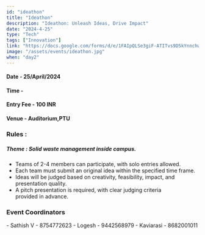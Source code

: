 ```yaml
---
id: "ideathon"
title: "Ideathon"
description: "Ideathon: Unleash Ideas, Drive Impact"
date: "2024-4-25"
type: "Tech" 
tags: ["Innovation"]
link: "https://docs.google.com/forms/d/e/1FAIpQLSe3giF-ATITvs9D5kYnnchwzo8c08LgDWhnhJWnOHkfzWoZhA/viewform"
image: "/assets/events/ideathon.jpg"
when: "day2"
---
```



<h4>Date - 25/April/2024</h4>
<h4>Time - </h4>
<h4>Entry Fee - 100 INR </h4>
<h4>Venue - Auditorium,PTU</h4>
<h3>Rules :</h3>
<h5>Theme : Solid waste management inside campus.</h5>

- Teams of 2-4 members can participate, with solo entries allowed.
- Each team must submit an original idea within the specified time frame.
- Ideas will be judged based on creativity, feasibility, impact, and presentation quality.
- A pitch presentation is required, with clear judging criteria provided in advance.

<h3>Event Coordinators</h3>
- Sathish V - 8754772623  
- Logesh - 9442568979  
- Kaviarasi - 8682001011
